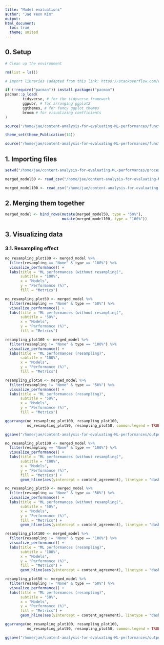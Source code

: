 ```yaml
---
title: "Model evaluations"
author: "Jae Yeon Kim"
output:
html_document: 
  toc: true
  theme: united
---
```


## 0. Setup 

```r

# Clean up the environment

rm(list = ls())

# Import libraries (adapted from this link: https://stackoverflow.com/questions/4090169/elegant-way-to-check-for-missing-packages-and-install-them)

if (!require("pacman")) install.packages("pacman")
pacman::p_load(
        tidyverse, # for the tidyverse framework
        ggpubr, # for arranging ggplot2 
        ggthemes, # for fancy ggplot themes
        broom # for visualizing coefficients
)

source("/home/jae/content-analysis-for-evaluating-ML-performances/functions/theme_publications.r")

theme_set(theme_Publication(14))

source("/home/jae/content-analysis-for-evaluating-ML-performances/functions/text_analysis.r")

```

## 1. Importing files 

```r

setwd("/home/jae/content-analysis-for-evaluating-ML-performances/processed_data/")

merged_model50 <- read_csv("/home/jae/content-analysis-for-evaluating-ML-performances/processed_data/merged_model50.csv")

merged_model100 <- read_csv("/home/jae/content-analysis-for-evaluating-ML-performances/processed_data/merged_model100.csv")

```

## 2. Merging them together 

```r

merged_model <- bind_rows(mutate(merged_model50, type = "50%"),
                          mutate(merged_model100, type = "100%"))

```

## 3. Visualizing data 

### 3.1. Resampling effect  

```r

no_resampling_plot100 <- merged_model %>%
  filter(resampling == "None" & type == "100%") %>%
  visualize_performance() +
  labs(title = "ML performances (without resampling)",
       subtitle = "100%",
       x = "Models", 
       y = "Performance (%)",
       fill = "Metrics") 

no_resampling_plot50 <- merged_model %>%
  filter(resampling == "None" & type == "50%") %>%
  visualize_performance() +
  labs(title = "ML performances (without resampling)",
       subtitle = "50%",
       x = "Models", 
       y = "Performance (%)",
       fill = "Metrics") 

resampling_plot100 <- merged_model %>%
  filter(resampling != "None" & type == "100%") %>%
  visualize_performance() +
  labs(title = "ML performances (resampling)",
       subtitle = "100%",
       x = "Models", 
       y = "Performance (%)",
       fill = "Metrics") 

resampling_plot50 <- merged_model %>%
  filter(resampling != "None" & type == "50%") %>%
  visualize_performance() +
  labs(title = "ML performances (resampling)",
       subtitle = "50%",
       x = "Models", 
       y = "Performance (%)",
       fill = "Metrics") 

ggarrange(no_resampling_plot100, resampling_plot100, 
          no_resampling_plot50, resampling_plot50, common.legend = TRUE)

ggsave("/home/jae/content-analysis-for-evaluating-ML-performances/outputs/ml_performances_comp.png", height = 10, width = 15)

```

```r

no_resampling_plot100 <- merged_model %>%
  filter(resampling == "None" & type == "100%") %>%
  visualize_performance() +
  labs(title = "ML performances (without resampling)",
       subtitle = "100%",
       x = "Models", 
       y = "Performance (%)",
       fill = "Metrics") +
       geom_hline(aes(yintercept = content_agreement), linetype = "dashed") 

no_resampling_plot50 <- merged_model %>%
  filter(resampling == "None" & type == "50%") %>%
  visualize_performance() +
  labs(title = "ML performances (without resampling)",
       subtitle = "50%",
       x = "Models", 
       y = "Performance (%)",
       fill = "Metrics") +
       geom_hline(aes(yintercept = content_agreement), linetype = "dashed") 

resampling_plot100 <- merged_model %>%
  filter(resampling != "None" & type == "100%") %>%
  visualize_performance() +
  labs(title = "ML performances (resampling)",
       subtitle = "100%",
       x = "Models", 
       y = "Performance (%)",
       fill = "Metrics") +
       geom_hline(aes(yintercept = content_agreement), linetype = "dashed") 

resampling_plot50 <- merged_model %>%
  filter(resampling != "None" & type == "50%") %>%
  visualize_performance() +
  labs(title = "ML performances (resampling)",
       subtitle = "50%",
       x = "Models", 
       y = "Performance (%)",
       fill = "Metrics") +
       geom_hline(aes(yintercept = content_agreement), linetype = "dashed") 

ggarrange(no_resampling_plot100, resampling_plot100, 
          no_resampling_plot50, resampling_plot50, common.legend = TRUE)

ggsave("/home/jae/content-analysis-for-evaluating-ML-performances/outputs/ml_content_comp.png", height = 10, width = 15)

```

